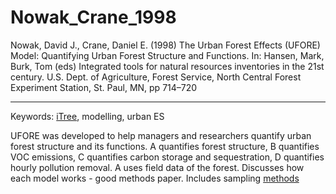 # Nowak_Crane_1998  

Nowak, David J., Crane, Daniel E. (1998) The Urban Forest Effects (UFORE) Model: Quantifying Urban Forest Structure and Functions. In: Hansen, Mark, Burk, Tom (eds) Integrated tools for natural resources inventories in the 21st century. U.S. Dept. of Agriculture, Forest Service, North Central Forest Experiment Station, St. Paul, MN, pp 714–720


---

Keywords: [iTree](../topics/iTree.qmd), modelling, urban ES	

UFORE was developed to help managers and researchers quantify urban forest structure and its functions. A quantifies forest structure, B quantifies VOC emissions, C quantifies carbon storage and sequestration, D quantifies hourly pollution removal. A uses field data of the forest. Discusses how each model works - good methods paper. Includes sampling [methods](../topics/Methods.qmd)
